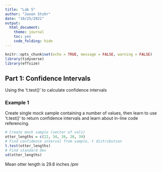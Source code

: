 ```yaml
---
title: "Lab 5"
author: "Jaxon Stuhr"
date: "10/25/2021"
output: 
  html_document: 
    theme: journal
    toc: yes
    code_folding: hide
---
```


```r
knitr::opts_chunk$set(echo = TRUE, message = FALSE, warning = FALSE)
library(tidyverse)
library(effsize)
```

## Part 1: Confidence Intervals

Using the 't.test()' to calculate confidence intervals

### Example 1

Create single mock sample containing a number of values, then learn to use 't.test()' to return confidence intervals and learn about in-line code referencing.

```r
# Create mock sample (vector of vals)
otter_lengths = c(22, 34, 26, 28, 39)
# Find confidence interval from sample, t distribution
t.test(otter_lengths)
# Find standard dev
sd(otter_lengths)
```
Mean otter length is 29.8 inches $/pm$
